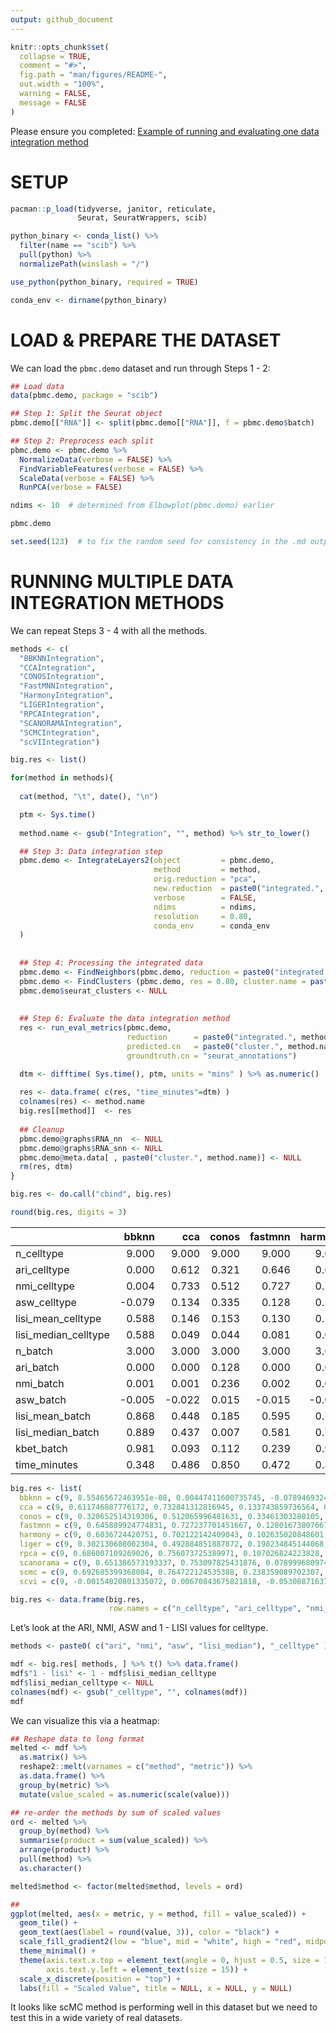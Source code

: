 ```yaml
---
output: github_document
---
```


```r
knitr::opts_chunk$set(
  collapse = TRUE,
  comment = "#>",
  fig.path = "man/figures/README-",
  out.width = "100%",
  warning = FALSE,
  message = FALSE
)
```

Please ensure you completed: [Example of running and evaluating one data integration method](scib_one_method.md)


# SETUP

```r
pacman::p_load(tidyverse, janitor, reticulate,
               Seurat, SeuratWrappers, scib)
```


```r
python_binary <- conda_list() %>%
  filter(name == "scib") %>%
  pull(python) %>% 
  normalizePath(winslash = "/")

use_python(python_binary, required = TRUE)

conda_env <- dirname(python_binary)
```


# LOAD & PREPARE THE DATASET

We can load the `pbmc.demo` dataset and run through Steps 1 - 2:

```r
## Load data
data(pbmc.demo, package = "scib")

## Step 1: Split the Seurat object
pbmc.demo[["RNA"]] <- split(pbmc.demo[["RNA"]], f = pbmc.demo$batch)

## Step 2: Preprocess each split
pbmc.demo <- pbmc.demo %>%
  NormalizeData(verbose = FALSE) %>%
  FindVariableFeatures(verbose = FALSE) %>%
  ScaleData(verbose = FALSE) %>%
  RunPCA(verbose = FALSE)

ndims <- 10  # determined from Elbowplot(pbmc.demo) earlier
```


```r
pbmc.demo
```

```r
set.seed(123)  # to fix the random seed for consistency in the .md output
```



# RUNNING MULTIPLE DATA INTEGRATION METHODS

We can repeat Steps 3 - 4 with all the methods.

```r
methods <- c(
  "BBKNNIntegration", 
  "CCAIntegration", 
  "CONOSIntegration", 
  "FastMNNIntegration", 
  "HarmonyIntegration", 
  "LIGERIntegration",
  "RPCAIntegration", 
  "SCANORAMAIntegration",
  "SCMCIntegration", 
  "scVIIntegration")

big.res <- list()

for(method in methods){
  
  cat(method, "\t", date(), "\n")

  ptm <- Sys.time()
  
  method.name <- gsub("Integration", "", method) %>% str_to_lower()

  ## Step 3: Data integration step
  pbmc.demo <- IntegrateLayers2(object         = pbmc.demo,
                                method         = method,
                                orig.reduction = "pca",
                                new.reduction  = paste0("integrated.", method.name),
                                verbose        = FALSE,
                                ndims          = ndims,
                                resolution     = 0.80,
                                conda_env      = conda_env
  )
  
  
  ## Step 4: Processing the integrated data
  pbmc.demo <- FindNeighbors(pbmc.demo, reduction = paste0("integrated.", method.name), verbose = FALSE)
  pbmc.demo <- FindClusters (pbmc.demo, res = 0.80, cluster.name = paste0("cluster.", method.name), verbose = FALSE)
  pbmc.demo$seurat_clusters <- NULL
  
  
  ## Step 6: Evaluate the data integration method
  res <- run_eval_metrics(pbmc.demo, 
                          reduction      = paste0("integrated.", method.name),  
                          predicted.cn   = paste0("cluster.", method.name),
                          groundtruth.cn = "seurat_annotations")

  dtm <- difftime( Sys.time(), ptm, units = "mins" ) %>% as.numeric()
  
  res <- data.frame( c(res, "time_minutes"=dtm) )
  colnames(res) <- method.name
  big.res[[method]]  <- res
  
  ## Cleanup
  pbmc.demo@graphs$RNA_nn  <- NULL
  pbmc.demo@graphs$RNA_snn <- NULL
  pbmc.demo@meta.data[ , paste0("cluster.", method.name)] <- NULL
  rm(res, dtm)
}

big.res <- do.call("cbind", big.res)

round(big.res, digits = 3)
```

|                     |  bbknn|    cca| conos| fastmnn| harmony| liger|   rpca| scanorama|   scmc|   scvi|
|:--------------------|------:|------:|-----:|-------:|-------:|-----:|------:|---------:|------:|------:|
|n_celltype           |  9.000|  9.000| 9.000|   9.000|   9.000| 9.000|  9.000|     9.000|  9.000|  9.000|
|ari_celltype         |  0.000|  0.612| 0.321|   0.646|   0.604| 0.302|  0.686|     0.651|  0.693| -0.002|
|nmi_celltype         |  0.004|  0.733| 0.512|   0.727|   0.702| 0.493|  0.756|     0.753|  0.765|  0.007|
|asw_celltype         | -0.079|  0.134| 0.335|   0.128|   0.103| 0.198|  0.107|     0.079|  0.238| -0.053|
|lisi_mean_celltype   |  0.588|  0.146| 0.153|   0.130|   0.146| 0.130|  0.146|     0.131|  0.072|  0.490|
|lisi_median_celltype |  0.588|  0.049| 0.044|   0.081|   0.068| 0.061|  0.068|     0.084|  0.031|  0.492|
|n_batch              |  3.000|  3.000| 3.000|   3.000|   3.000| 3.000|  3.000|     3.000|  3.000|  3.000|
|ari_batch            |  0.000|  0.000| 0.128|   0.000|   0.000| 0.221|  0.001|     0.001|  0.000|  0.000|
|nmi_batch            |  0.001|  0.001| 0.236|   0.002|   0.001| 0.310|  0.002|     0.002|  0.001|  0.001|
|asw_batch            | -0.005| -0.022| 0.015|  -0.015|  -0.003| 0.156| -0.007|    -0.003| -0.007| -0.011|
|lisi_mean_batch      |  0.868|  0.448| 0.185|   0.595|   0.742| 0.087|  0.744|     0.753|  0.730|  0.791|
|lisi_median_batch    |  0.889|  0.437| 0.007|   0.581|   0.771| 0.021|  0.774|     0.783|  0.766|  0.825|
|kbet_batch           |  0.981|  0.093| 0.112|   0.239|   0.970| 0.015|  0.799|     0.949|  0.932|  0.962|
|time_minutes         |  0.348|  0.486| 0.850|   0.472|   0.311| 0.316|  0.465|     0.479|  0.542| 12.402|


```r
big.res <- list(
  bbknn = c(9, 8.55465672463951e-08, 0.00447411600735745, -0.0789469324854648, 0.587852069646343, 0.588266959702969, 3, -0.000130064371612754, 0.00118385479778089, -0.00461596023154219, 0.86818701895912, 0.889322433401334, 0.981060606060606, 0.347564613819122), 
  cca = c(9, 0.611746887776172, 0.732841312816945, 0.133743859736564, 0.146000480449351, 0.0491668464815234, 3, 0.000100692431808576, 0.00137626598975104, -0.0223105313941484, 0.447947035898429, 0.437434759764513, 0.0928030303030303, 0.48648628393809), 
  conos = c(9, 0.320652514319306, 0.512065996481631, 0.33461303288105, 0.15279208846439, 0.0439404827033115, 3, 0.128135884884105, 0.23589050806136, 0.0145018419629165, 0.1847561195928, 0.00686165181577787, 0.111742424242424, 0.849664549032847), 
  fastmnn = c(9, 0.645889924774831, 0.727237701451667, 0.128016738076673, 0.130409876720446, 0.0806609089212558, 3, 0.0002709929317029, 0.0015144645311491, -0.0148484198186962, 0.59505010031486, 0.58107126566499, 0.238636363636364, 0.472058351834615), 
  harmony = c(9, 0.6036724420751, 0.702122142409043, 0.102635020848601, 0.145976848703457, 0.0677276450639732, 3, -0.000177548905601504, 0.00127165428458149, -0.00292319062566635, 0.741542979113607, 0.770726530001735, 0.96969696969697, 0.311196136474609), 
  liger = c(9, 0.302130688002304, 0.492884851887872, 0.198234845144068, 0.130343142660472, 0.0608963578381671, 3, 0.220959012536187, 0.310343854662033, 0.156382425763421, 0.0871957025263896, 0.0206975886863574, 0.0151515151515151, 0.316471016407013), 
  rpca = c(9, 0.686007109269026, 0.756073725389971, 0.107026824223828, 0.146337166292036, 0.0680825087882096, 3, 0.00147185015228283, 0.00230399581878841, -0.00679061721386151, 0.743972311284299, 0.773983605779771, 0.799242424242424, 0.464911985397339), 
  scanorama = c(9, 0.651386573193337, 0.753097825431876, 0.0789996809748052, 0.131108592360746, 0.0838015328799821, 3, 0.000539860509434224, 0.00160337669949618, -0.00313090980881176, 0.753105169415825, 0.782677176904662, 0.948863636363636, 0.478876948356628), 
  scmc = c(9, 0.692685399368084, 0.764722124535388, 0.238359089702307, 0.072030649636778, 0.0314588884239092, 3, 0.000229138743736034, 0.0013075410942785, -0.00695310594658975, 0.729549752806017, 0.765549593142191, 0.931818181818182, 0.541514881451925),
  scvi = c(9, -0.00154020801335072, 0.00670843675821818, -0.0530887163738029, 0.49014276653536, 0.491589137027127, 3, -0.00017461539960541, 0.00147499705646374, -0.0108434332011423, 0.791304127117875, 0.825060094994098, 0.962121212121212, 12.401539182663))

big.res <- data.frame(big.res,
                      row.names = c("n_celltype", "ari_celltype", "nmi_celltype", "asw_celltype", "lisi_mean_celltype", "lisi_median_celltype", "n_batch", "ari_batch", "nmi_batch", "asw_batch", "lisi_mean_batch", "lisi_median_batch", "kbet_batch", "time_minutes"))
```


Let's look at the ARI, NMI, ASW and 1 - LISI values for celltype.

```r
methods <- paste0( c("ari", "nmi", "asw", "lisi_median"), "_celltype" )

mdf <- big.res[ methods, ] %>% t() %>% data.frame()
mdf$"1 - lisi" <- 1 - mdf$lisi_median_celltype
mdf$lisi_median_celltype <- NULL
colnames(mdf) <- gsub("_celltype", "", colnames(mdf))
mdf
```

We can visualize this via a heatmap:

```r
## Reshape data to long format
melted <- mdf %>% 
  as.matrix() %>% 
  reshape2::melt(varnames = c("method", "metric")) %>% 
  as.data.frame() %>% 
  group_by(metric) %>% 
  mutate(value_scaled = as.numeric(scale(value)))

## re-order the methods by sum of scaled values
ord <- melted %>%
  group_by(method) %>%
  summarise(product = sum(value_scaled)) %>% 
  arrange(product) %>% 
  pull(method) %>% 
  as.character()

melted$method <- factor(melted$method, levels = ord)

##
ggplot(melted, aes(x = metric, y = method, fill = value_scaled)) +
  geom_tile() +
  geom_text(aes(label = round(value, 3)), color = "black") +
  scale_fill_gradient2(low = "blue", mid = "white", high = "red", midpoint = 0) +
  theme_minimal() +
  theme(axis.text.x.top = element_text(angle = 0, hjust = 0.5, size = 15),
        axis.text.y.left = element_text(size = 15)) +
  scale_x_discrete(position = "top") +
  labs(fill = "Scaled Value", title = NULL, x = NULL, y = NULL)


```

It looks like scMC method is performing well in this dataset but we need to test this in a wide variety of real datasets.
